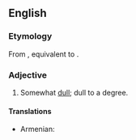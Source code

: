 ==English==

===Etymology===
From {{inh|en|enm|dullissh}}, equivalent to {{suf|en|dull|ish}}.

===Adjective===
{{en-adj}}

# Somewhat [[dull]]; dull to a degree.

====Translations====
{{trans-top|somewhat dull}}
* Armenian: {{t|hy|տաղտկավուն}}
{{trans-mid}}
{{trans-bottom}}